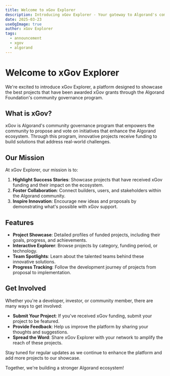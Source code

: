 ```yaml
---
title: Welcome to xGov Explorer
description: Introducing xGov Explorer - Your gateway to Algorand's community governance projects
date: 2025-03-23
useOgImage: true
author: xGov Explorer
tags:
  - announcement
  - xgov
  - algorand
---
```


# Welcome to xGov Explorer

We're excited to introduce xGov Explorer, a platform designed to showcase the best projects that have been awarded xGov grants through the Algorand Foundation's community governance program.

## What is xGov?

xGov is Algorand's community governance program that empowers the community to propose and vote on initiatives that enhance the Algorand ecosystem. Through this program, innovative projects receive funding to build solutions that address real-world challenges.

## Our Mission

At xGov Explorer, our mission is to:

1. **Highlight Success Stories**: Showcase projects that have received xGov funding and their impact on the ecosystem.
2. **Foster Collaboration**: Connect builders, users, and stakeholders within the Algorand community.
3. **Inspire Innovation**: Encourage new ideas and proposals by demonstrating what's possible with xGov support.

## Features

- **Project Showcase**: Detailed profiles of funded projects, including their goals, progress, and achievements.
- **Interactive Explorer**: Browse projects by category, funding period, or technology.
- **Team Spotlights**: Learn about the talented teams behind these innovative solutions.
- **Progress Tracking**: Follow the development journey of projects from proposal to implementation.

## Get Involved

Whether you're a developer, investor, or community member, there are many ways to get involved:

- **Submit Your Project**: If you've received xGov funding, submit your project to be featured.
- **Provide Feedback**: Help us improve the platform by sharing your thoughts and suggestions.
- **Spread the Word**: Share xGov Explorer with your network to amplify the reach of these projects.

Stay tuned for regular updates as we continue to enhance the platform and add more projects to our showcase.

Together, we're building a stronger Algorand ecosystem!

